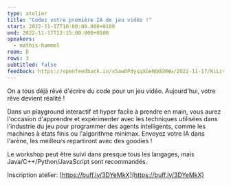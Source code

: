 ```yaml
---
type: atelier
title: "Codez votre première IA de jeu vidéo !"
start: 2022-11-17T10:00:00.000+0100
end: 2022-11-17T12:15:00.000+0100
speakers:
  - mathis-hammel
room: D
rows: 3
subtitled: false
feedback: https://openfeedback.io/x5awOPdysqXGeNQdG9Ww/2022-11-17/KiLcvmltJGeLbwGqoIrf
---
```


On a tous déjà rêvé d'écrire du code pour un jeu vidéo. Aujourd'hui, votre rêve
devient réalité !

Dans un playground interactif et hyper facile à prendre en main, vous aurez
l'occasion d'apprendre et expérimenter avec les techniques utilisées dans
l'industrie du jeu pour programmer des agents intelligents, comme les machines à
états finis ou l'algorithme minimax. Envoyez votre IA dans l'arène, les
meilleurs repartiront avec des goodies !

Le workshop peut être suivi dans presque tous les langages, mais
Java/C++/Python/JavaScript sont recommandés.

Inscription atelier: [https://buff.ly/3DYeMkX](https://buff.ly/3DYeMkX)
